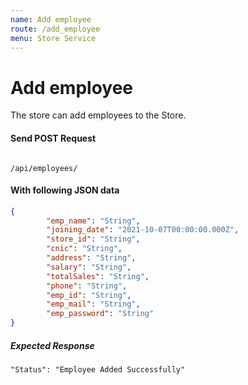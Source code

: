 ```yaml
---
name: Add employee
route: /add_employee
menu: Store Service
---
```

# Add employee
The store can add employees to the Store.

#### Send POST Request 
<Code>
/api/employees/
</Code>

#### With following JSON data
```json
{
        "emp_name": "String",
        "joining_date": "2021-10-07T00:00:00.000Z",
        "store_id": "String",
        "cnic": "String",
        "address": "String",
        "salary": "String",
        "totalSales": "String",
        "phone": "String",
        "emp_id": "String",
        "emp_mail": "String",
        "emp_password": "String"
}
```

##### Expected Response

```
"Status": "Employee Added Successfully"
```
